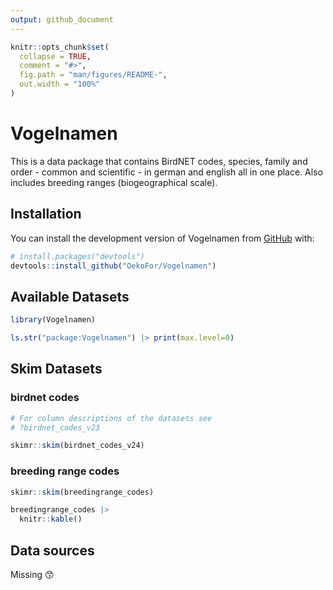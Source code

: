 ```yaml
---
output: github_document
---
```


<!-- README.md is generated from README.Rmd. Please edit that file -->

```r
knitr::opts_chunk$set(
  collapse = TRUE,
  comment = "#>",
  fig.path = "man/figures/README-",
  out.width = "100%"
)
```

# Vogelnamen

<!-- badges: start -->
<!-- badges: end -->

This is a data package that contains BirdNET codes, species, family and order - common and scientific - in german and english all in one place. Also includes breeding ranges (biogeographical scale).


## Installation

You can install the development version of Vogelnamen from [GitHub](https://github.com/) with:

``` r
# install.packages("devtools")
devtools::install_github("OekoFor/Vogelnamen")
```

## Available Datasets

```r
library(Vogelnamen)

ls.str("package:Vogelnamen") |> print(max.level=0)
```


## Skim Datasets

### birdnet codes

```r
# For column descriptions of the datasets see
# ?birdnet_codes_v23
```


```r
skimr::skim(birdnet_codes_v24)
```

### breeding range codes

```r
skimr::skim(breedingrange_codes)
```

```r

breedingrange_codes |> 
  knitr::kable()
```



## Data sources

Missing 😙

